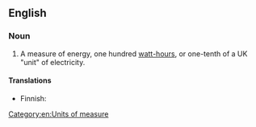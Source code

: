 ==English==

===Noun===
{{en-noun|head=[[hectowatt]]-[[hour]]}}

# {{context|physics}} A measure of energy, one hundred [[watt-hour]]s, or one-tenth of a UK "unit" of electricity.

====Translations====
{{trans-top|a measure of energy}}
* Finnish: {{t-|fi|hehtowattitunti}}
{{trans-mid}}
{{trans-bottom}}

[[Category:en:Units of measure]]